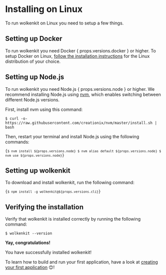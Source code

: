 
# Installing on Linux

To run wolkenkit on Linux you need to setup a few things.

## Setting up Docker

<p>
  To run wolkenkit you need Docker { props.versions.docker } or higher. To setup Docker on Linux, <a href='https://docs.docker.com/engine/installation/linux/'>follow the installation instructions</a> for the Linux distribution of your choice.
</p>

## Setting up Node.js

<p>
  To run wolkenkit you need Node.js { props.versions.node } or higher. We recommend installing Node.js using <a href='https://github.com/creationix/nvm'>nvm</a>, which enables switching between different Node.js versions.
</p>

First, install nvm using this command:

```shell
$ curl -o- https://raw.githubusercontent.com/creationix/nvm/master/install.sh | bash
```

Then, restart your terminal and install Node.js using the following commands:

<Code language='shell'>{`
  $ nvm install ${props.versions.node}
  $ nvm alias default ${props.versions.node}
  $ nvm use ${props.versions.node}
`}</Code>

## Setting up wolkenkit

To download and install wolkenkit, run the following command:

<Code language='shell'>{`
  $ npm install -g wolkenkit@${props.versions.cli}
`}</Code>

## Verifying the installation

Verify that wolkenkit is installed correctly by running the following command:

```shell
$ wolkenkit --version
```

<Hint type='congrats'>

  **Yay, congratulations!**

  You have successfully installed wolkenkit!

</Hint>

To learn how to build and run your first application, have a look at [creating your first application](../../creating-your-first-application/setting-the-objective/) 😊!
